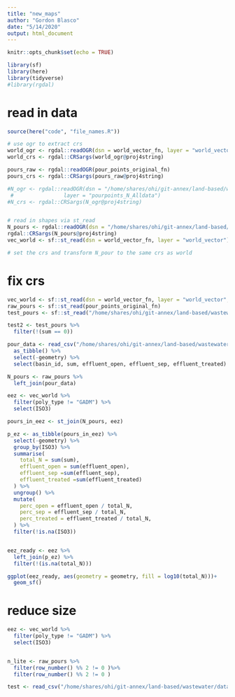 ```yaml
---
title: "new_maps"
author: "Gordon Blasco"
date: "5/14/2020"
output: html_document
---
```


```r
knitr::opts_chunk$set(echo = TRUE)
```

```r
library(sf)
library(here)
library(tidyverse)
#library(rgdal)
```

# read in data
```r
source(here("code", "file_names.R"))

# use ogr to extract crs
world_ogr <- rgdal::readOGR(dsn = world_vector_fn, layer = "world_vector")
world_crs <- rgdal::CRSargs(world_ogr@proj4string)

pours_raw <- rgdal::readOGR(pour_points_original_fn)
pours_crs <- rgdal::CRSargs(pours_raw@proj4string)

#N_ogr <- rgdal::readOGR(dsn = "/home/shares/ohi/git-annex/land-based/wastewater/data/processed/N_effluent_output", 
 #                layer = "pourpoints_N_Alldata")
#N_crs <- rgdal::CRSargs(N_ogr@proj4string)


# read in shapes via st_read
N_pours <- rgdal::readOGR(dsn = "/home/shares/ohi/git-annex/land-based/wastewater/data/processed/N_effluent_output/pourpoints_N_Alldata.shp")
rgdal::CRSargs(N_pours@proj4string)
vec_world <- sf::st_read(dsn = world_vector_fn, layer = "world_vector") 

# set the crs and transform N_pour to the same crs as world
```

# fix crs
```r
vec_world <- sf::st_read(dsn = world_vector_fn, layer = "world_vector", crs = "ESRI:54009") 
raw_pours <- sf::st_read(pour_points_original_fn)
test_pours <- sf::st_read("/home/shares/ohi/git-annex/land-based/wastewater/data/processed/N_effluent_output/pourpoints_N_Alldata.shp")

test2 <- test_pours %>% 
  filter(!(sum == 0))

pour_data <- read_csv("/home/shares/ohi/git-annex/land-based/wastewater/data/processed/N_effluent_output/pourpoints_N_Alldata.csv") %>% 
  as_tibble() %>% 
  select(-geometry) %>% 
  select(basin_id, sum, effluent_open, effluent_sep, effluent_treated) 

N_pours <- raw_pours %>% 
  left_join(pour_data)

eez <- vec_world %>% 
  filter(poly_type != "GADM") %>%
  select(ISO3)


```



```r


pours_in_eez <- st_join(N_pours, eez)

p_ez <- as_tibble(pours_in_eez) %>% 
  select(-geometry) %>%  
  group_by(ISO3) %>% 
  summarise(
    total_N = sum(sum), 
    effluent_open = sum(effluent_open), 
    effluent_sep =sum(effluent_sep), 
    effluent_treated =sum(effluent_treated)
  ) %>% 
  ungroup() %>% 
  mutate(
    perc_open = effluent_open / total_N,
    perc_sep = effluent_sep / total_N,
    perc_treated = effluent_treated / total_N,
  ) %>% 
  filter(!is.na(ISO3))


eez_ready <- eez %>% 
  left_join(p_ez) %>% 
  filter(!(is.na(total_N)))

ggplot(eez_ready, aes(geometry = geometry, fill = log10(total_N)))+
  geom_sf()

```


# reduce size
```r
eez <- vec_world %>% 
  filter(poly_type != "GADM") %>%
  select(ISO3)


n_lite <- raw_pours %>% 
  filter(row_number() %% 2 != 0 )%>% 
  filter(row_number() %% 2 != 0 )

```

```r
test <- read_csv("/home/shares/ohi/git-annex/land-based/wastewater/data/processed/N_effluent_output/countries_N_Alldata.csv")
```

